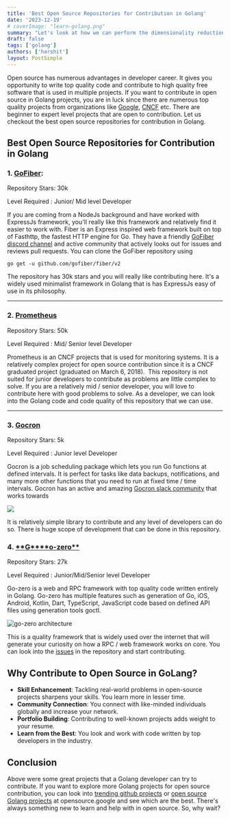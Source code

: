 ```yaml
---
title: 'Best Open Source Repositories for Contribution in Golang'
date: '2023-12-19'
# coverImage: "learn-golang.png"
summary: "Let's look at how we can perform the dimensionality reduction using the Auto-Encoders using Tensorflow"
draft: false
tags: ['golang']
authors: ['harshit']
layout: PostSimple
---
```


Open source has numerous advantages in developer career. It gives you opportunity to write top quality code and contribute to high quality free software that is used in multiple projects. If you want to contribute in open source in Golang projects, you are in luck since there are numerous top quality projects from organizations like [Google](https://github.com/google), [CNCF](https://github.com/cncf) etc. There are beginner to expert level projects that are open to contribution. Let us checkout the best open source repositories for contribution in Golang.

## **Best Open Source Repositories for Contribution in Golang**

### 1\. [**GoFiber**](https://github.com/gofiber/fiber):

Repository Stars: 30k

Level Required : Junior/ Mid level Developer

If you are coming from a NodeJs background and have worked with ExpressJs framework, you'll really like this framework and relatively find it easier to work with. Fiber is an Express inspired web framework built on top of Fasthttp, the fastest HTTP engine for Go. They have a friendly [GoFiber discord channel](https://gofiber.io/discord) and active community that actively looks out for issues and reviews pull requests. You can clone the GoFiber repository using

```
go get -u github.com/gofiber/fiber/v2
```

The repository has 30k stars and you will really like contributing here. It's a widely used minimalist framework in Golang that is has ExpressJs easy of use in its philosophy.

---

### 2\. **[Prometheus](https://github.com/prometheus/prometheus)**

Repository Stars: 50k

Level Required : Mid/ Senior level Developer

Prometheus is an CNCF projects that is used for monitoring systems. It is a relatively complex project for open source contribution since it is a CNCF graduated project (graduated on March 6, 2018).  This repository is not suited for junior developers to contribute as problems are little complex to solve. If you are a relatively mid / senior developer, you will love to contribute here with good problems to solve. As a developer, we can look into the Golang code and code quality of this repository that we can use.

---

### 3\. **[Gocron](https://github.com/go-co-op/gocron)**

Repository Stars: 5k

Level Required : Junior level Developer

Gocron is a job scheduling package which lets you run Go functions at defined intervals. It is perfect for tasks like data backups, notifications, and many more other functions that you need to run at fixed time / time intervals. Gocron has an active and amazing [Gocron slack community](https://gophers.slack.com/archives/CQ7T0T1FW) that works towards

![](images/gocron-downloads-300x200.png)

It is relatively simple library to contribute and any level of developers can do so. There is huge scope of development that can be done in this repository.

### 4\. [**G\*\***o-zero\*\*](https://github.com/zeromicro/go-zero)

Repository Stars: 27k

Level Required : Junior/Mid/Senior level Developer

Go-zero is a web and RPC framework with top quality code written entirely in Golang. Go-zero has multiple features such as generation of Go, iOS, Android, Kotlin, Dart, TypeScript, JavaScript code based on defined API files using generation tools goctl.

![go-zero architecture](images/go-zero_architecture-300x93.png)

This is a quality framework that is widely used over the internet that will generate your curiosity on how a RPC / web framework works on core. You can look into the [issues](https://github.com/zeromicro/go-zero/issues) in the repository and start contributing.

## **Why Contribute to Open Source in GoLang?**

- **Skill Enhancement**: Tackling real-world problems in open-source projects sharpens your skills. You learn more in lesser time.
- **Community Connection**: You connect with like-minded individuals globally and increase your network.
- **Portfolio Building**: Contributing to well-known projects adds weight to your resume.
- **Learn from the Best**: You look and work with code written by top developers in the industry.

## **Conclusion**

Above were some great projects that a Golang developer can try to contribute. If you want to explore more Golang projects for open source contribution, you can look into [trending github projects](https://github.com/trending/go) or [open source Golang projects](https://opensource.google/projects/go) at opensource.google and see which are the best. There's always something new to learn and help with in open source. So, why wait?
